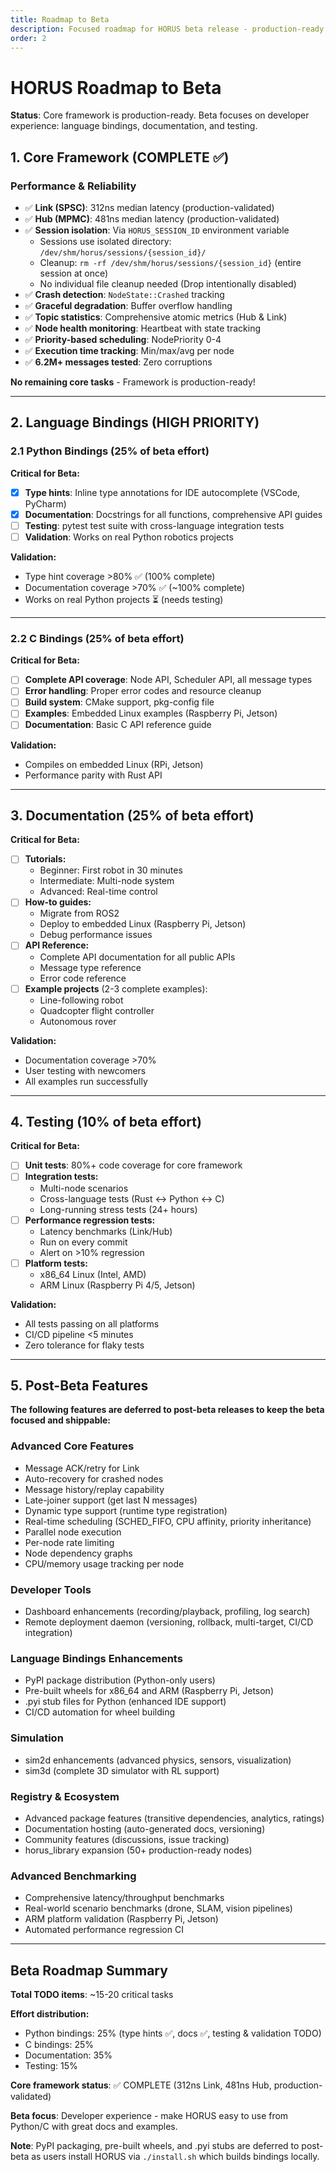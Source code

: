 ```yaml
---
title: Roadmap to Beta
description: Focused roadmap for HORUS beta release - production-ready robotics framework
order: 2
---
```


# HORUS Roadmap to Beta

**Status**: Core framework is production-ready. Beta focuses on developer experience: language bindings, documentation, and testing.

## 1. Core Framework (COMPLETE ✅)

### Performance & Reliability
- ✅ **Link (SPSC)**: 312ns median latency (production-validated)
- ✅ **Hub (MPMC)**: 481ns median latency (production-validated)
- ✅ **Session isolation**: Via `HORUS_SESSION_ID` environment variable
  - Sessions use isolated directory: `/dev/shm/horus/sessions/{session_id}/`
  - Cleanup: `rm -rf /dev/shm/horus/sessions/{session_id}` (entire session at once)
  - No individual file cleanup needed (Drop intentionally disabled)
- ✅ **Crash detection**: `NodeState::Crashed` tracking
- ✅ **Graceful degradation**: Buffer overflow handling
- ✅ **Topic statistics**: Comprehensive atomic metrics (Hub & Link)
- ✅ **Node health monitoring**: Heartbeat with state tracking
- ✅ **Priority-based scheduling**: NodePriority 0-4
- ✅ **Execution time tracking**: Min/max/avg per node
- ✅ **6.2M+ messages tested**: Zero corruptions

**No remaining core tasks** - Framework is production-ready!

---

## 2. Language Bindings (HIGH PRIORITY)

### 2.1 Python Bindings (25% of beta effort)

**Critical for Beta:**

- [x] **Type hints**: Inline type annotations for IDE autocomplete (VSCode, PyCharm)
- [x] **Documentation**: Docstrings for all functions, comprehensive API guides
- [ ] **Testing**: pytest test suite with cross-language integration tests
- [ ] **Validation**: Works on real Python robotics projects

**Validation:**

- Type hint coverage >80% ✅ (100% complete)
- Documentation coverage >70% ✅ (~100% complete)
- Works on real Python projects ⏳ (needs testing)

---

### 2.2 C Bindings (25% of beta effort)

**Critical for Beta:**

- [ ] **Complete API coverage**: Node API, Scheduler API, all message types
- [ ] **Error handling**: Proper error codes and resource cleanup
- [ ] **Build system**: CMake support, pkg-config file
- [ ] **Examples**: Embedded Linux examples (Raspberry Pi, Jetson)
- [ ] **Documentation**: Basic C API reference guide

**Validation:**

- Compiles on embedded Linux (RPi, Jetson)
- Performance parity with Rust API

---

## 3. Documentation (25% of beta effort)

**Critical for Beta:**

- [ ] **Tutorials:**
  - Beginner: First robot in 30 minutes
  - Intermediate: Multi-node system
  - Advanced: Real-time control
- [ ] **How-to guides:**
  - Migrate from ROS2
  - Deploy to embedded Linux (Raspberry Pi, Jetson)
  - Debug performance issues
- [ ] **API Reference:**
  - Complete API documentation for all public APIs
  - Message type reference
  - Error code reference
- [ ] **Example projects** (2-3 complete examples):
  - Line-following robot
  - Quadcopter flight controller
  - Autonomous rover

**Validation:**

- Documentation coverage >70%
- User testing with newcomers
- All examples run successfully

---

## 4. Testing (10% of beta effort)

**Critical for Beta:**

- [ ] **Unit tests**: 80%+ code coverage for core framework
- [ ] **Integration tests:**
  - Multi-node scenarios
  - Cross-language tests (Rust ↔ Python ↔ C)
  - Long-running stress tests (24+ hours)
- [ ] **Performance regression tests:**
  - Latency benchmarks (Link/Hub)
  - Run on every commit
  - Alert on >10% regression
- [ ] **Platform tests:**
  - x86_64 Linux (Intel, AMD)
  - ARM Linux (Raspberry Pi 4/5, Jetson)

**Validation:**

- All tests passing on all platforms
- CI/CD pipeline &lt;5 minutes
- Zero tolerance for flaky tests

---

## 5. Post-Beta Features

**The following features are deferred to post-beta releases to keep the beta focused and shippable:**

### Advanced Core Features
- Message ACK/retry for Link
- Auto-recovery for crashed nodes
- Message history/replay capability
- Late-joiner support (get last N messages)
- Dynamic type support (runtime type registration)
- Real-time scheduling (SCHED_FIFO, CPU affinity, priority inheritance)
- Parallel node execution
- Per-node rate limiting
- Node dependency graphs
- CPU/memory usage tracking per node

### Developer Tools
- Dashboard enhancements (recording/playback, profiling, log search)
- Remote deployment daemon (versioning, rollback, multi-target, CI/CD integration)

### Language Bindings Enhancements
- PyPI package distribution (Python-only users)
- Pre-built wheels for x86_64 and ARM (Raspberry Pi, Jetson)
- .pyi stub files for Python (enhanced IDE support)
- CI/CD automation for wheel building

### Simulation
- sim2d enhancements (advanced physics, sensors, visualization)
- sim3d (complete 3D simulator with RL support)

### Registry & Ecosystem
- Advanced package features (transitive dependencies, analytics, ratings)
- Documentation hosting (auto-generated docs, versioning)
- Community features (discussions, issue tracking)
- horus_library expansion (50+ production-ready nodes)

### Advanced Benchmarking
- Comprehensive latency/throughput benchmarks
- Real-world scenario benchmarks (drone, SLAM, vision pipelines)
- ARM platform validation (Raspberry Pi, Jetson)
- Automated performance regression CI

---

## Beta Roadmap Summary

**Total TODO items**: ~15-20 critical tasks

**Effort distribution:**

- Python bindings: 25% (type hints ✅, docs ✅, testing & validation TODO)
- C bindings: 25%
- Documentation: 35%
- Testing: 15%

**Core framework status**: ✅ COMPLETE (312ns Link, 481ns Hub, production-validated)

**Beta focus**: Developer experience - make HORUS easy to use from Python/C with great docs and examples.

**Note**: PyPI packaging, pre-built wheels, and .pyi stubs are deferred to post-beta as users install HORUS via `./install.sh` which builds bindings locally.
